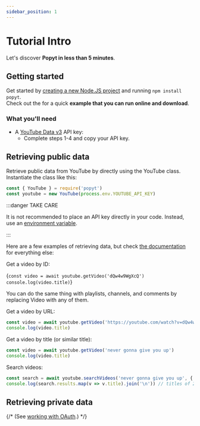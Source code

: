 ```yaml
---
sidebar_position: 1
---
```


# Tutorial Intro

Let's discover **Popyt in less than 5 minutes**.

## Getting started

Get started by [creating a new Node.JS project](https://docs.npmjs.com/cli/v9/commands/npm-init#examples) and running `npm install popyt`.  
Check out the <b><a href='https://runkit.com/brandonbothell/fetch-a-video' target='_blank'><RunkitText /></a></b> for a quick **example
that you can run online and download**.

### What you'll need

- A [YouTube Data v3](https://developers.google.com/youtube/v3/getting-started) API key:
  - Complete steps 1-4 and copy your API key.

## Retrieving public data

Retrieve public data from YouTube by directly using the YouTube class. Instantiate the class like this:

```js
const { YouTube } = require('popyt')
const youtube = new YouTube(process.env.YOUTUBE_API_KEY)
```

:::danger TAKE CARE

It is not recommended to place an API key directly in your code. Instead, use an [environment variable](https://github.com/motdotla/dotenv#-install).

:::

Here are a few examples of retrieving data, but check [the documentation](../api) for everything else:

Get a video by ID:

<RunkitCodeBlock
  language="js"
  runkitUrl="https://runkit.com/brandonbothell/fetch-a-video">
  {`const video = await youtube.getVideo('dQw4w9WgXcQ')
console.log(video.title)`}
</RunkitCodeBlock>

You can do the same thing with playlists, channels, and comments by replacing Video with any of them.

Get a video by URL:

```js
const video = await youtube.getVideo('https://youtube.com/watch?v=dQw4w9WgXcQ')
console.log(video.title)
```

Get a video by title (or similar title):

```js
const video = await youtube.getVideo('never gonna give you up')
console.log(video.title)
```

Search videos:

```js
const search = await youtube.searchVideos('never gonna give you up', { pageOptions: { maxPerPage: 25 } })
console.log(search.results.map(v => v.title).join('\n')) // titles of 25 beautiful videos
```

## Retrieving private data

{/* (See [working with OAuth](../tutorial-extras/working-with-oauth).) */}

